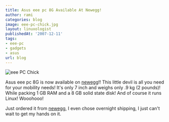 ```yaml
---
title: Asus eee pc 8G Available At Newegg!
author: rami
categories: blog
image: eee-pc-chick.jpg
layout: linuxologist
publishedAt: '2007-12-11'
tags:
- eee-pc
- gadgets
- asus
url: blog
---
```


![eee PC Chick](/assets/images/content/blog/eee-pc-chick.jpg)

Asus eee pc 8G is now available on [newegg](http://www.newegg.com/Product/Product.aspx?Item=N82E16834220264 "newegg")!! This little devil is all you need for your mobility needs! It's only 7 inch and weighs only .9 kg (2 pounds)! While packing 1 GB RAM and a 8 GB solid state disk! And of course it runs Linux! Wooohooo!

Just ordered it from [newegg](http://www.newegg.com/Product/Product.aspx?Item=N82E16834220264 "newegg"), I even chose overnight shipping, I just can't wait to get my hands on it.

